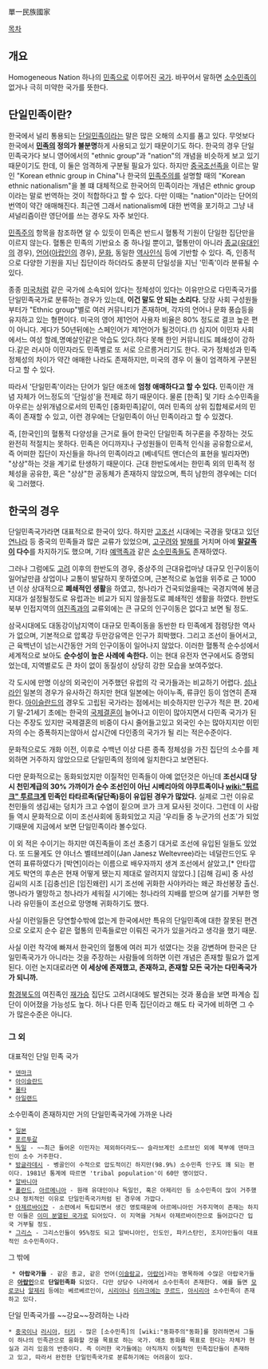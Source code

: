 單一民族國家

[[목차]]

== 개요 ==
Homogeneous Nation
하나의 [[민족]]으로 이루어진 [[국가]]. 바꾸어서 말하면 [[소수민족]]이 없거나 극히 미약한 국가를 뜻한다. 

== 단일민족이란? ==
한국에서 널리 통용되는 [[단일민족]]이라는 말은 많은 오해의 소지를 품고 있다. 무엇보다 한국에서 '''[[민족]]의 정의가 불분명'''하게 사용되고 있기 때문이기도 하다. 한국의 경우 단일민족국가다 보니 영어에서의 "ethnic group"과 "nation"의 개념을 비슷하게 보고 있기 때문이기도 한데, 이 둘은 엄격하게 구분될 필요가 있다. 하지만 [[중국조선족]]을 이르는 말인 "Korean ethnic group in China"나 한국의 [[민족주의]]를 설명할 때의 "Korean ethnic nationalism"을 볼 떄 대체적으로 한국어의 민족이라는 개념은 ethnic group이라는 말로 번역하는 것이 적합하다고 할 수 있다. 다만 이때는 "nation"이라는 단어의 번역이 약간 애매해진다. 최근엔 그래서 nationalism에 대한 번역을 포기하고 그냥 내셔널리즘이란 영단어를 쓰는 경우도 자주 보인다.

[[민족주의]] 항목을 참조하면 알 수 있듯이 민족은 반드시 혈통적 기원이 단일한 집단만을 이르지 않는다. 혈통은 민족의 기반요소 중 하나일 뿐이고, 혈통만이 아니라 [[종교]]([[유대인]]의 경우), [[언어]]([[아랍인]]의 경우), [[문화]], 동일한 [[역사]]인식 등에 기반할 수 있다. 즉, 인종적으로 다양한 기원을 지닌 집단이라 하더라도 충분히 단일성을 지닌 '민족'이라 분류될 수 있다.

종종 [[미국]]처럼 같은 국가에 소속되어 있다는 정체성이 있다는 이유만으로 다민족국가를 단일민족국가로 분류하는 경우가 있는데, '''이건 말도 안 되는 소리다.''' 당장 사회 구성원들부터가 "Ethnic group"별로 여러 커뮤니티가 존재하며, 각자의 언어나 문화 풍습등을 유지하고 있는 형편이다. 미국의 영어 제1언어 사용자 비율은 80% 정도로 결코 높은 편이 아니다. 게다가 50년뒤에는 스페인어가 제1언어가 될것이다.(!) 심지어 이민자 사회에서느 여성 할례,명예살인같은 악습도 있다.하다 못해 한인 커뮤니티도 폐쇄성이 강하다.같은 러시아 이민자라도 민족별로 또 서로 으르릉거리기도 한다. 국가 정체성과 민족 정체성의 차이가 약간 애매한 나라도 존재하지만, 미국의 경우 이 둘이 엄격하게 구분된다고 할 수 있다.

따라서 '단일민족'이라는 단어가 일단 애초에 '''엄청 애매하다고 할 수 있다.''' 민족이란 개념 자체가 어느정도의 '단일성'을 전제로 하기 때문이다. 물론 [한족] 및 기타 소수민족을 아우르는 상위개념으로서의 민족인 [중화민족]같이, 여러 민족의 상위 집합체로서의 민족이 존재할 수 있고, 이런 경우에는 단일민족이 아닌 민족이라고 할 수 있겠다.

즉, [한국인]의 혈통적 다양성을 근거로 들어 한국인 단일민족 허구론을 주장하는 것도 완전히 적절치는 못하다. 민족은 어디까지나 구성원들이 민족적 인식을 공유함으로서, 즉 어떠한 집단이 자신들을 하나의 민족이라고 (베네딕트 앤더슨의 표현을 빌리자면) "상상"하는 것을 계기로 탄생하기 때문이다. 근대 한반도에서는 한민족 외의 민족적 정체성을 공유한, 혹은 "상상"한 공동체가 존재하지 않았으며, 특히 남한의 경우에는 더더욱 그러했다. 


== 한국의 경우 ==
단일민족국가라면 대표적으로 한국이 있다. 하지만 [[고조선]] 시대에는 국경을 맞대고 있던 [[연나라]] 등 중국의 민족들과 많은 교류가 있었으며, [[고구려]]와 [[발해]]를 거치며 아예 '''[[말갈족]]이 다수'''를 차지하기도 했으며, 기타 [[예맥족]]과 같은 [[소수민족]]들도 존재하였다.

그러나 그럼에도 [[고려]] 이후의 한반도의 경우, 중상주의 근대유럽마냥 대규모 인구이동이 일어날만큼 상업이나 교통이 발달하지 못하였으며, 근본적으로 농업을 위주로 근 1000년 이상 상대적으로 '''폐쇄적인 생활'''을 하였고, 청나라가 건국되었을때는 국경지역에 봉금지대가 설정될정도로 유럽과는 비교가 되지 않을정도로 폐쇄적인 생활을 하였다. 한반도 북부 인접지역의 [[여진족]]과의 교류외에는 큰 규모의 인구이동은 없다고 보면 될 정도.

삼국시대에도 대동강이남지역이 대규모 민족이동을 동반한 타 민족에게 점령당한 역사가 없으며, 기본적으로 압록강 두만강유역은 인구가 희박했다. 그리고 조선이 들어서고, 근 육백년이 넘는시간동안 거의 인구이동이 일어나지 않았다. 이러한 혈통적 순수성에서 세계적으로 보아도 '''순수성이 높은 사례에 속한다.''' 이는 현대 유전자 연구에서도 증명되었는데, 지역별로도 큰 차이 없이 동질성이 상당히 강한 모습을 보여주었다.

각 도시에 만명 이상의 외국인이 거주했던 유럽의 각 국가들과는 비교하기 어렵다. [[섬나라]]인 일본의 경우가 유사하긴 하지만 현대 일본에는 아이누족, 류큐인 등이 엄연히 존재한다. [[아이슬란드]]의 경우도 고립된 국가라는 점에서는 비슷하지만 인구가 적은 편. 20세기 말-21세기 초에는 한국의 [[국제결혼]]이 늘어나고 이민이 많아지면서 다민족 국가가 된다는 주장도 있지만 국제결혼의 비중이 다시 줄어들고있고 외국인 수는 많아지지만 이민자의 수는 증폭하지는않아서 삽시간에 다인종의 국가가 될 리는 적은수준이다.

문화적으로도 개화 이전, 이후로 수백년 이상 다른 종족 정체성을 가진 집단의 소수를 제외하면 거주하지 않았으므로 단일민족의 정의에 일치한다고 보면된다.

다만 문화적으로는 동화되었지만 이질적인 민족들이 아예 없던것은 아닌데 '''조선시대 당시 천민계급의 30% 가까이가 순수 조선인이 아닌 시베리아의 야쿠트족이나 [[wiki:"튀르크" 투르크계]] 민족인 타타르족(달단족)등이 유입된 경우가 많았다.''' 실제로 그런 이유로 천민들의 생김새는 덩치가 크고 수염이 짙으며 코가 크게 묘사된 것이다. 그런데 이 사람들 역시 문화적으로 이미 조선사회에 동화되었고 지금 '우리들 중 누군가의 선조'가 되었기때문에 지금에서 보면 단일민족이라 볼수있다.

이 외 적은 수이기는 하지만 여진족들이 조선 초중기 대거로 조선에 유입된 일들도 있었다. 또 드물게도 얀 야너스 벨테브레이(Jan Janesz Weltevree)라는 네덜란드인도 우연히 표류하였다가 [박연]이라는 이름으로 배우자까지 생겨 조선에서 살았고,[* 안타깝게도 박연의 후손은 현재 어떻게 됐는지 제대로 알려지지 않았다.] [김해 김씨] 중 사성 김씨의 시조 [김충선]은 [임진왜란] 시기 조선에 귀화한 사야카라는 왜군 좌선봉장 출신. 명나라가 멸망하고 청나라가 세워질 시기에는 청나라의 지배를 받으며 살기를 거부한 명나라 유민들이 조선으로 망명해 귀화하기도 했다.

사실 이런일들은 당연할수밖에 없는게 한국에서만 특유의 단일민족에 대한 잘못된 편견으로 오로지 순수 같은 혈통의 민족들로만 이뤄진 국가가 있을거라고 생각을 했기 때문.

사실 이런 착각에 빠져서 한국인의 혈통에 여러 피가 섞였다는 것을 강변하며 한국은 단일민족국가가 아니라는 것을 주장하는 사람들에 의하면 이런 개념은 존재할 필요가 없게 된다. 이런 논지대로라면 '''이 세상에 존재했고, 존재하고, 존재할 모든 국가는 다민족국가가 되니까.'''

[[함경북도]]의 여진족인 [[재가승]] 집단도 고려시대에도 발견되는 것과 풍습을 보면 파계승 집단이 이어졌을 가능성도 높다. 허나 다른 민족 집단이라고 해도 타 국가에 비하면 그 수가 많은수준은 아니다. 


=== 그 외 ===
대표적인 단일 민족 국가 
 * [[덴마크]]
 * [[아이슬란드]]
 * [[몰타]] 
 * [[아일랜드]]

소수민족이 존재하지만 거의 단일민족국가에 가까운 나라
 * [[일본]]
 * [[포르투갈]]
 * [[독일]] - ~~최근 들어온 이민자는 제외하더라도~~ 슬라브계인 소르브인 외에 북부에 덴마크인이 소수 거주한다.  
 * [[방글라데시]] - 벵골인이 수적으로 압도적이긴 하지만(98.9%) 소수민족 인구도 꽤 되는 편이다. 1981년 통계에 따르면 'tribal population'이 60만 명이었다. 
 * [[알바니아]]
 * [[폴란드]], [[아르메니아]] - 원래 유대인이나 독일인, 혹은 아제리인 등 소수민족이 많이 거주했으나 정치적인 이유로 단일민족국가처럼 된 경우에 가깝다.
 * [[아제르바이잔]] - 소련에서 독립되면서 생긴 영토때문에 아르메니아인 거주지역이 존재는 하지만 이들은 [[나고르노-카라바흐|이미 분열된 국가]]로 되어있다. 이 지역을 거쳐서 아제르바이잔으로 들어갔다간 입국 거부될 정도.
 * [[그리스]] - 그리스인들이 95%정도 되고 알바니아인, 인도인, 파키스탄인, 조지아인들이 대표적인 소수민족이다.

그 밖에 
  * '''아랍국가들''' - 같은 종교, 같은 언어([[이슬람교]], [[아랍어]])라는 명목하에 수많은 아랍국가들은 '''[[아랍인]]'''으로 '''단일민족화''' 되었다. 다만 상당수 나라에서 소수민족이 존재한다. 예를 들면 [[모로코]]나 [[알제리]] 등에는 베르베르인이, [[시리아]]나 [[이라크]]에는 [[쿠르드]], [[아시리아]] 소수민족이 존재하고 있다. 

단일 민족국가를 ~~강요~~장려하는 나라
 * [[중국]]이나 [[러시아]], [[터키]] - 많은 [소수민족]의 [wiki:"동화주의"동화]를 장려하면서 그들이 하나의 민족관으로 융화할 것을 목표로 하는 국가. 애초 동화를 목표로 한다는 자체가 현실과 괴리 있음의 반증이다. 즉 이러한 국가들에는 아직까지 이질적인 민족집단들이 존재하고 있고, 따라서 완전한 단일민족국가로 분류하기에는 어려움이 있다.
